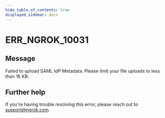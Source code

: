 ```yaml
---
hide_table_of_contents: true
displayed_sidebar: docs
---
```



# ERR_NGROK_10031

## Message

Failed to upload SAML IdP Metadata. Please limit your file uploads to less than 16 KB.

<ErrorDetails error="err_ngrok_10031" />

## Further help

If you're having trouble resolving this error, please reach out to [support@ngrok.com](mailto:support@ngrok.com?subject=Help%20with%20ERR_NGROK_10031)
